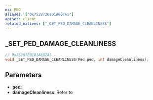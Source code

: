 ```yaml
---
ns: PED
aliases: ["0x7528720101A807A5"]
apiset: client
related_natives: ["_GET_PED_DAMAGE_CLEANLINESS"]
---
```

## _SET_PED_DAMAGE_CLEANLINESS

```c
// 0x7528720101A807A5
void _SET_PED_DAMAGE_CLEANLINESS(Ped ped, int damageCleanliness);
```

## Parameters
* **ped**:
* **damageCleanliness**: Refer to <EmbeddedEnum name="ePedDamageCleanliness" />